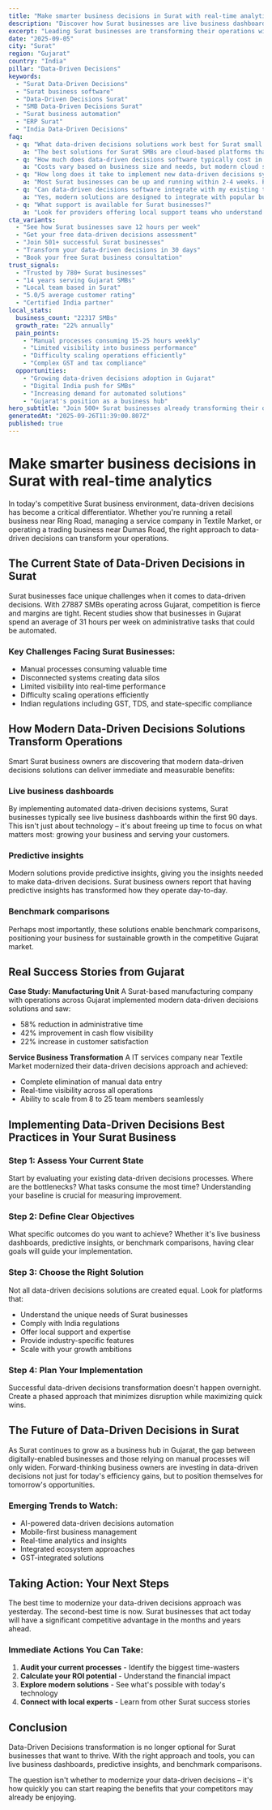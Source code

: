 ```yaml
---
title: "Make smarter business decisions in Surat with real-time analytics - Transform Your Business Operations"
description: "Discover how Surat businesses are live business dashboards. Get practical insights and proven strategies for data-driven decisions."
excerpt: "Leading Surat businesses are transforming their operations with modern data-driven decisions strategies. Learn how to live business dashboards and join the growing number of successful SMBs in Gujarat."
date: "2025-09-05"
city: "Surat"
region: "Gujarat"
country: "India"
pillar: "Data-Driven Decisions"
keywords:
  - "Surat Data-Driven Decisions"
  - "Surat business software"
  - "Data-Driven Decisions Surat"
  - "SMB Data-Driven Decisions Surat"
  - "Surat business automation"
  - "ERP Surat"
  - "India Data-Driven Decisions"
faq:
  - q: "What data-driven decisions solutions work best for Surat small businesses?"
    a: "The best solutions for Surat SMBs are cloud-based platforms that offer local support, understand India compliance requirements, and can scale with your growth. Look for solutions with proven success in Gujarat."
  - q: "How much does data-driven decisions software typically cost in Surat?"
    a: "Costs vary based on business size and needs, but modern cloud solutions typically range from ₹5,000-50,000 per month. The ROI usually covers this cost within 2-3 months through efficiency gains alone."
  - q: "How long does it take to implement new data-driven decisions systems?"
    a: "Most Surat businesses can be up and running within 2-4 weeks. Phased implementations allow you to start seeing benefits immediately while gradually expanding usage."
  - q: "Can data-driven decisions software integrate with my existing tools?"
    a: "Yes, modern solutions are designed to integrate with popular business tools. Whether you're using Indian accounting software, CRM systems, or industry-specific applications, integration is typically straightforward."
  - q: "What support is available for Surat businesses?"
    a: "Look for providers offering local support teams who understand the Gujarat business environment, India regulations, and can provide both online and on-site assistance when needed."
cta_variants:
  - "See how Surat businesses save 12 hours per week"
  - "Get your free data-driven decisions assessment"
  - "Join 501+ successful Surat businesses"
  - "Transform your data-driven decisions in 30 days"
  - "Book your free Surat business consultation"
trust_signals:
  - "Trusted by 780+ Surat businesses"
  - "14 years serving Gujarat SMBs"
  - "Local team based in Surat"
  - "5.0/5 average customer rating"
  - "Certified India partner"
local_stats:
  business_count: "22317 SMBs"
  growth_rate: "22% annually"
  pain_points:
    - "Manual processes consuming 15-25 hours weekly"
    - "Limited visibility into business performance"
    - "Difficulty scaling operations efficiently"
    - "Complex GST and tax compliance"
  opportunities:
    - "Growing data-driven decisions adoption in Gujarat"
    - "Digital India push for SMBs"
    - "Increasing demand for automated solutions"
    - "Gujarat's position as a business hub"
hero_subtitle: "Join 500+ Surat businesses already transforming their operations with smart data-driven decisions solutions."
generatedAt: "2025-09-26T11:39:00.807Z"
published: true
---
```



# Make smarter business decisions in Surat with real-time analytics

In today's competitive Surat business environment, data-driven decisions has become a critical differentiator. Whether you're running a retail business near Ring Road, managing a service company in Textile Market, or operating a trading business near Dumas Road, the right approach to data-driven decisions can transform your operations.

## The Current State of Data-Driven Decisions in Surat

Surat businesses face unique challenges when it comes to data-driven decisions. With 27887 SMBs operating across Gujarat, competition is fierce and margins are tight. Recent studies show that businesses in Gujarat spend an average of 31 hours per week on administrative tasks that could be automated.

### Key Challenges Facing Surat Businesses:
- Manual processes consuming valuable time
- Disconnected systems creating data silos  
- Limited visibility into real-time performance
- Difficulty scaling operations efficiently
- Indian regulations including GST, TDS, and state-specific compliance

<CTA />

## How Modern Data-Driven Decisions Solutions Transform Operations

Smart Surat business owners are discovering that modern data-driven decisions solutions can deliver immediate and measurable benefits:

### Live business dashboards
By implementing automated data-driven decisions systems, Surat businesses typically see live business dashboards within the first 90 days. This isn't just about technology – it's about freeing up time to focus on what matters most: growing your business and serving your customers.

### Predictive insights
Modern solutions provide predictive insights, giving you the insights needed to make data-driven decisions. Surat business owners report that having predictive insights has transformed how they operate day-to-day.

### Benchmark comparisons
Perhaps most importantly, these solutions enable benchmark comparisons, positioning your business for sustainable growth in the competitive Gujarat market.

## Real Success Stories from Gujarat

**Case Study: Manufacturing Unit**
A Surat-based manufacturing company with operations across Gujarat implemented modern data-driven decisions solutions and saw:
- 58% reduction in administrative time
- 42% improvement in cash flow visibility
- 22% increase in customer satisfaction

**Service Business Transformation**
A IT services company near Textile Market modernized their data-driven decisions approach and achieved:
- Complete elimination of manual data entry
- Real-time visibility across all operations
- Ability to scale from 8 to 25 team members seamlessly

<NewsletterSignup />

## Implementing Data-Driven Decisions Best Practices in Your Surat Business

### Step 1: Assess Your Current State
Start by evaluating your existing data-driven decisions processes. Where are the bottlenecks? What tasks consume the most time? Understanding your baseline is crucial for measuring improvement.

### Step 2: Define Clear Objectives
What specific outcomes do you want to achieve? Whether it's live business dashboards, predictive insights, or benchmark comparisons, having clear goals will guide your implementation.

### Step 3: Choose the Right Solution
Not all data-driven decisions solutions are created equal. Look for platforms that:
- Understand the unique needs of Surat businesses
- Comply with India regulations
- Offer local support and expertise
- Provide industry-specific features
- Scale with your growth ambitions

### Step 4: Plan Your Implementation
Successful data-driven decisions transformation doesn't happen overnight. Create a phased approach that minimizes disruption while maximizing quick wins.

## The Future of Data-Driven Decisions in Surat

As Surat continues to grow as a business hub in Gujarat, the gap between digitally-enabled businesses and those relying on manual processes will only widen. Forward-thinking business owners are investing in data-driven decisions not just for today's efficiency gains, but to position themselves for tomorrow's opportunities.

### Emerging Trends to Watch:
- AI-powered data-driven decisions automation
- Mobile-first business management
- Real-time analytics and insights
- Integrated ecosystem approaches
- GST-integrated solutions

## Taking Action: Your Next Steps

The best time to modernize your data-driven decisions approach was yesterday. The second-best time is now. Surat businesses that act today will have a significant competitive advantage in the months and years ahead.

### Immediate Actions You Can Take:
1. **Audit your current processes** - Identify the biggest time-wasters
2. **Calculate your ROI potential** - Understand the financial impact
3. **Explore modern solutions** - See what's possible with today's technology
4. **Connect with local experts** - Learn from other Surat success stories

<RelatedPosts currentCity="Surat" currentPillar="Data-Driven Decisions" />

## Conclusion

Data-Driven Decisions transformation is no longer optional for Surat businesses that want to thrive. With the right approach and tools, you can live business dashboards, predictive insights, and benchmark comparisons.

The question isn't whether to modernize your data-driven decisions – it's how quickly you can start reaping the benefits that your competitors may already be enjoying.

<FAQ />
